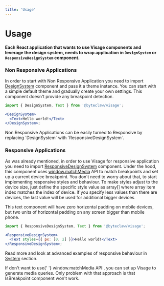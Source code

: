 ```yaml
---
title: 'Usage'
---
```


# Usage

**Each React application that wants to use Visage components and leverage the design system, needs to wrap application in `DesignSystem` or `ResponsiveDesignSystem` component.**

### Non Responsive Applications

In order to start with Non Responsive Application you need to import [DesignSystem](./components/design-system) component and pass it a theme instance.
You can start with a simple default theme and gradually create your own settings. This component doesn't provide any breakpoint detection.

```jsx transpile=false
import { DesignSystem, Text } from '@byteclaw/visage';

<DesignSystem>
  <Text>Hello world!</Text>
</DesignSystem>;
```

<Banner>
  Non Responsive Applications can be easily turned to Responsive by replacing
  `DesignSystem` with `ResponsiveDesignSystem`.
</Banner>

### Responsive Applications

As was already mentioned, in order to use Visage for responsive application you need to import [ResponsiveDesignSystem](./components/responsive-design-system) component. Under the hood, this component uses [window.matchMedia](https://developer.mozilla.org/en-US/docs/Web/API/Window/matchMedia) API to match breakpoints and set up a current device breakpoint.
You don't need to worry about that, to start implementing responsive styles and behaviour. To make styles adjust to the device size, just define the specific style value as array[] where array item index matches the index of device. If you specify less values than there are devices, the last value will be used for additional bigger devices.

This text component will have zero horizontal padding on mobile devices, but two units of horizontal padding on any screen bigger than mobile phone.

```jsx transpile=false
import { ResponsiveDesignSystem, Text } from '@byteclaw/visage';

<ResponsiveDesignSystem>
  <Text styles={{ px: [0, 2] }}>Hello world!</Text>
</ResponsiveDesignSystem>;
```

Read more and look at advanced examples of responsive behaviour in [System](./system) section.

<Banner>
  If don't want to use{' '}
  <Link
    href="https://developer.mozilla.org/en-US/docs/Web/API/Window/matchMedia"
    target="noopener noreferrer"
  >
    window.matchMedia API
  </Link>
  , you can set up Visage to generate media queries. Only problem with that approach
  is that <Link href="/components/responsive-utils/is-breakpoint">
    IsBreakpoint
  </Link> component won't work.
</Banner>
